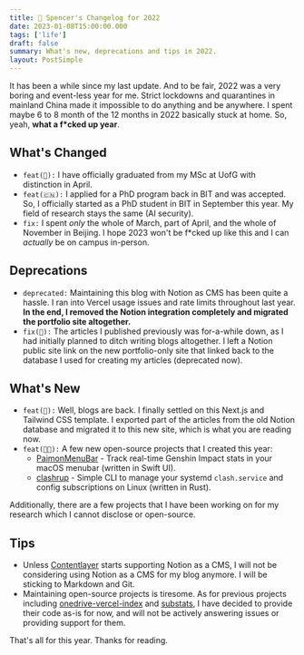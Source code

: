 ```yaml
---
title: 🥫 Spencer's Changelog for 2022
date: 2023-01-08T15:00:00.000
tags: ['life']
draft: false
summary: What's new, deprecations and tips in 2022.
layout: PostSimple
---
```


It has been a while since my last update. And to be fair, 2022 was a very boring and event-less year for me. Strict
lockdowns and quarantines in mainland China made it impossible to do anything and be anywhere. I spent maybe 6 to 8
month of the 12 months in 2022 basically stuck at home. So, yeah, **what a f\*cked up year**.

## What's Changed

- `feat(🏴󠁧󠁢󠁳󠁣󠁴󠁿):` I have officially graduated from my MSc at UofG with distinction in April.
- `feat(🇨🇳):` I applied for a PhD program back in BIT and was accepted. So, I officially started as a PhD student in
  BIT in September this year. My field of research stays the same (AI security).
- `fix:` I spent _only_ the whole of March, part of April, and the whole of November in Beijing. I hope 2023 won't be
  f\*cked up like this and I can _actually_ be on campus in-person.

## Deprecations

- `deprecated:` Maintaining this blog with Notion as CMS has been quite a hassle. I ran into Vercel usage issues and
  rate limits throughout last year. **In the end, I removed the Notion integration completely and migrated the portfolio
  site altogether.**
- `fix(🚯):` The articles I published previously was for-a-while down, as I had initially planned to ditch writing blogs
  altogether. I left a Notion public site link on the new portfolio-only site that linked back to the database I used
  for creating my articles (deprecated now).

## What's New

- `feat(📝):` Well, blogs are back. I finally settled on this Next.js and Tailwind CSS template. I exported part of
  the articles from the old Notion database and migrated it to this new site, which is what you are reading now.
- `feat(👨‍💻):` A few new open-source projects that I created this year:
  - [PaimonMenuBar](https://github.com/spencerwooo/PaimonMenuBar) - Track real-time Genshin Impact stats in your macOS
    menubar (written in Swift UI).
  - [clashrup](https://github.com/spencerwooo/clashrup) - Simple CLI to manage your systemd `clash.service` and config
    subscriptions on Linux (written in Rust).

Additionally, there are a few projects that I have been working on for my research which I cannot disclose or
open-source.

## Tips

- Unless [Contentlayer](https://www.contentlayer.dev/) starts supporting Notion as a CMS, I will not be considering
  using Notion as a CMS for my blog anymore. I will be sticking to Markdown and Git.
- Maintaining open-source projects is tiresome. As for previous projects including
  [onedrive-vercel-index](https://github.com/spencerwooo/onedrive-vercel-index) and
  [substats](https://github.com/spencerwooo/substats), I have decided to provide their code as-is for now, and will not
  be actively answering issues or providing support for them.

That's all for this year. Thanks for reading.
